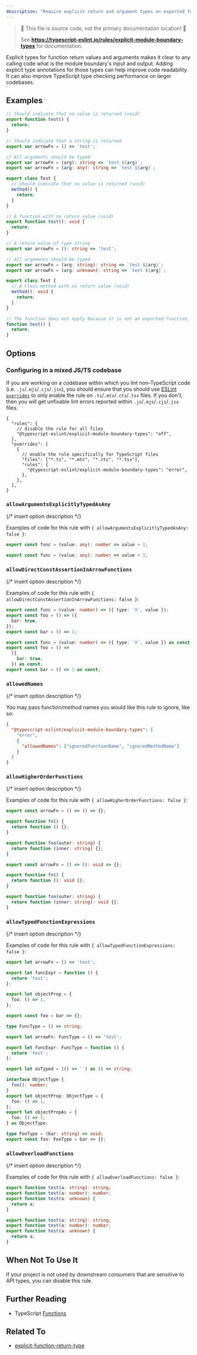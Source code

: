 ```yaml
---
description: "Require explicit return and argument types on exported functions' and classes' public class methods."
---
```



> 🛑 This file is source code, not the primary documentation location! 🛑
>
> See **https://typescript-eslint.io/rules/explicit-module-boundary-types** for documentation.

Explicit types for function return values and arguments makes it clear to any calling code what is the module boundary's input and output.
Adding explicit type annotations for those types can help improve code readability.
It can also improve TypeScript type checking performance on larger codebases.

## Examples

<Tabs>
<TabItem value="❌ Incorrect">

```ts
// Should indicate that no value is returned (void)
export function test() {
  return;
}

// Should indicate that a string is returned
export var arrowFn = () => 'test';

// All arguments should be typed
export var arrowFn = (arg): string => `test ${arg}`;
export var arrowFn = (arg: any): string => `test ${arg}`;

export class Test {
  // Should indicate that no value is returned (void)
  method() {
    return;
  }
}
```

</TabItem>
<TabItem value="✅ Correct">

```ts
// A function with no return value (void)
export function test(): void {
  return;
}

// A return value of type string
export var arrowFn = (): string => 'test';

// All arguments should be typed
export var arrowFn = (arg: string): string => `test ${arg}`;
export var arrowFn = (arg: unknown): string => `test ${arg}`;

export class Test {
  // A class method with no return value (void)
  method(): void {
    return;
  }
}

// The function does not apply because it is not an exported function.
function test() {
  return;
}
```

</TabItem>
</Tabs>

## Options

### Configuring in a mixed JS/TS codebase

If you are working on a codebase within which you lint non-TypeScript code (i.e. `.js`/`.mjs`/`.cjs`/`.jsx`), you should ensure that you should use [ESLint `overrides`](https://eslint.org/docs/user-guide/configuring#disabling-rules-only-for-a-group-of-files) to only enable the rule on `.ts`/`.mts`/`.cts`/`.tsx` files. If you don't, then you will get unfixable lint errors reported within `.js`/`.mjs`/`.cjs`/`.jsx` files.

```jsonc
{
  "rules": {
    // disable the rule for all files
    "@typescript-eslint/explicit-module-boundary-types": "off",
  },
  "overrides": [
    {
      // enable the rule specifically for TypeScript files
      "files": ["*.ts", "*.mts", "*.cts", "*.tsx"],
      "rules": {
        "@typescript-eslint/explicit-module-boundary-types": "error",
      },
    },
  ],
}
```

### `allowArgumentsExplicitlyTypedAsAny`

{/* insert option description */}

Examples of code for this rule with `{ allowArgumentsExplicitlyTypedAsAny: false }`:

<Tabs>
<TabItem value="❌ Incorrect">

```ts option='{ "allowArgumentsExplicitlyTypedAsAny": false }'
export const func = (value: any): number => value + 1;
```

</TabItem>
<TabItem value="✅ Correct">

```ts option='{ "allowArgumentsExplicitlyTypedAsAny": true }'
export const func = (value: any): number => value + 1;
```

</TabItem>
</Tabs>

### `allowDirectConstAssertionInArrowFunctions`

{/* insert option description */}

Examples of code for this rule with `{ allowDirectConstAssertionInArrowFunctions: false }`:

<Tabs>
<TabItem value="❌ Incorrect">

```ts option='{ "allowDirectConstAssertionInArrowFunctions": false }'
export const func = (value: number) => ({ type: 'X', value });
export const foo = () => ({
  bar: true,
});
export const bar = () => 1;
```

</TabItem>
<TabItem value="✅ Correct">

```ts option='{ "allowDirectConstAssertionInArrowFunctions": true }'
export const func = (value: number) => ({ type: 'X', value }) as const;
export const foo = () =>
  ({
    bar: true,
  }) as const;
export const bar = () => 1 as const;
```

</TabItem>
</Tabs>

### `allowedNames`

{/* insert option description */}

You may pass function/method names you would like this rule to ignore, like so:

```json
{
  "@typescript-eslint/explicit-module-boundary-types": [
    "error",
    {
      "allowedNames": ["ignoredFunctionName", "ignoredMethodName"]
    }
  ]
}
```

### `allowHigherOrderFunctions`

{/* insert option description */}

Examples of code for this rule with `{ allowHigherOrderFunctions: false }`:

<Tabs>
<TabItem value="❌ Incorrect">

```ts option='{ "allowHigherOrderFunctions": false }'
export const arrowFn = () => () => {};

export function fn() {
  return function () {};
}

export function foo(outer: string) {
  return function (inner: string) {};
}
```

</TabItem>
<TabItem value="✅ Correct">

```ts option='{ "allowHigherOrderFunctions": true }'
export const arrowFn = () => (): void => {};

export function fn() {
  return function (): void {};
}

export function foo(outer: string) {
  return function (inner: string): void {};
}
```

</TabItem>
</Tabs>

### `allowTypedFunctionExpressions`

{/* insert option description */}

Examples of code for this rule with `{ allowTypedFunctionExpressions: false }`:

<Tabs>
<TabItem value="❌ Incorrect">

```ts option='{ "allowTypedFunctionExpressions": false }'
export let arrowFn = () => 'test';

export let funcExpr = function () {
  return 'test';
};

export let objectProp = {
  foo: () => 1,
};

export const foo = bar => {};
```

</TabItem>
<TabItem value="✅ Correct">

```ts option='{ "allowTypedFunctionExpressions": true }'
type FuncType = () => string;

export let arrowFn: FuncType = () => 'test';

export let funcExpr: FuncType = function () {
  return 'test';
};

export let asTyped = (() => '') as () => string;

interface ObjectType {
  foo(): number;
}
export let objectProp: ObjectType = {
  foo: () => 1,
};
export let objectPropAs = {
  foo: () => 1,
} as ObjectType;

type FooType = (bar: string) => void;
export const foo: FooType = bar => {};
```

</TabItem>
</Tabs>

### `allowOverloadFunctions`

{/* insert option description */}

Examples of code for this rule with `{ allowOverloadFunctions: false }`:

<Tabs>
<TabItem value="❌ Incorrect">

```ts option='{ "allowOverloadFunctions": false }'
export function test(a: string): string;
export function test(a: number): number;
export function test(a: unknown) {
  return a;
}
```

</TabItem>
<TabItem value="✅ Correct">

```ts option='{ "allowOverloadFunctions": true }'
export function test(a: string): string;
export function test(a: number): number;
export function test(a: unknown) {
  return a;
}
```

</TabItem>
</Tabs>

## When Not To Use It

If your project is not used by downstream consumers that are sensitive to API types, you can disable this rule.

## Further Reading

- TypeScript [Functions](https://www.typescriptlang.org/docs/handbook/functions.html#function-types)

## Related To

- [explicit-function-return-type](./explicit-function-return-type.mdx)

